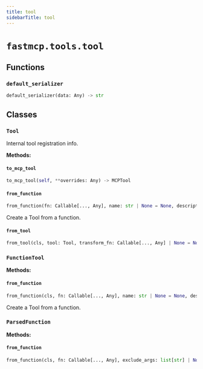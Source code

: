 ```yaml
---
title: tool
sidebarTitle: tool
---
```


# `fastmcp.tools.tool`

## Functions

### `default_serializer` <sup><a href="https://github.com/jlowin/fastmcp/blob/main/src/fastmcp/tools/tool.py#L34"><Icon icon="github" size="14" /></a></sup>

```python
default_serializer(data: Any) -> str
```

## Classes

### `Tool` <sup><a href="https://github.com/jlowin/fastmcp/blob/main/src/fastmcp/tools/tool.py#L38"><Icon icon="github" size="14" /></a></sup>


Internal tool registration info.


**Methods:**

#### `to_mcp_tool` <sup><a href="https://github.com/jlowin/fastmcp/blob/main/src/fastmcp/tools/tool.py#L49"><Icon icon="github" size="14" /></a></sup>

```python
to_mcp_tool(self, **overrides: Any) -> MCPTool
```

#### `from_function` <sup><a href="https://github.com/jlowin/fastmcp/blob/main/src/fastmcp/tools/tool.py#L59"><Icon icon="github" size="14" /></a></sup>

```python
from_function(fn: Callable[..., Any], name: str | None = None, description: str | None = None, tags: set[str] | None = None, annotations: ToolAnnotations | None = None, exclude_args: list[str] | None = None, serializer: Callable[[Any], str] | None = None, enabled: bool | None = None) -> FunctionTool
```

Create a Tool from a function.


#### `from_tool` <sup><a href="https://github.com/jlowin/fastmcp/blob/main/src/fastmcp/tools/tool.py#L86"><Icon icon="github" size="14" /></a></sup>

```python
from_tool(cls, tool: Tool, transform_fn: Callable[..., Any] | None = None, name: str | None = None, transform_args: dict[str, ArgTransform] | None = None, description: str | None = None, tags: set[str] | None = None, annotations: ToolAnnotations | None = None, serializer: Callable[[Any], str] | None = None, enabled: bool | None = None) -> TransformedTool
```

### `FunctionTool` <sup><a href="https://github.com/jlowin/fastmcp/blob/main/src/fastmcp/tools/tool.py#L113"><Icon icon="github" size="14" /></a></sup>

**Methods:**

#### `from_function` <sup><a href="https://github.com/jlowin/fastmcp/blob/main/src/fastmcp/tools/tool.py#L117"><Icon icon="github" size="14" /></a></sup>

```python
from_function(cls, fn: Callable[..., Any], name: str | None = None, description: str | None = None, tags: set[str] | None = None, annotations: ToolAnnotations | None = None, exclude_args: list[str] | None = None, serializer: Callable[[Any], str] | None = None, enabled: bool | None = None) -> FunctionTool
```

Create a Tool from a function.


### `ParsedFunction` <sup><a href="https://github.com/jlowin/fastmcp/blob/main/src/fastmcp/tools/tool.py#L194"><Icon icon="github" size="14" /></a></sup>

**Methods:**

#### `from_function` <sup><a href="https://github.com/jlowin/fastmcp/blob/main/src/fastmcp/tools/tool.py#L201"><Icon icon="github" size="14" /></a></sup>

```python
from_function(cls, fn: Callable[..., Any], exclude_args: list[str] | None = None, validate: bool = True) -> ParsedFunction
```
